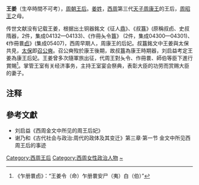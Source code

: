 '''王姜'''（生卒時間不可考），[[周朝|周朝]][[王后|王后]]。[[姜姓|姜姓]]，[[西周|西周]]第三代[[天子|天子]][[周康王|周康王]]的王后，[[周昭王|周昭王]]之母。

传世文献没有记载王姜，根据出土铜器銘文《征人[[鼎|鼎]]》、《叔簋》(原稱叔卣、史叔隋器，2件，集成04132—04133)、《作冊夨令簋》 (2件，集成04300—04301)、《作冊睘[[卣|卣]]》(集成05407)，西周早期人，周康王的后妃。叔簋銘文中王姜與太保共見，[[太保|太保]]即[[召公奭|召公奭]]。召公奭歿於康王後期，故叔簋為康王時期器，刘启益考定王姜為康王后妃。王姜曾多次隨軍旅出征，代周王對夨令、作冊睘、師伯等臣下進行賞賜<ref>《乍册睘卣》：“王姜令（命）乍册睘安尸（夷）白（伯）”</ref>。掌管王室有关经济事务，主持王室宴会祭典，表彰大臣的功劳而赏赐大臣的妻子。

== 注释 ==

{{Reflist|2}}

==參考文獻==
* 刘启益《西周金文中所见的周王后妃》
* 谢乃和《古代社会与政治:周代的政体及其变迁》第三章·第一节 金文中所见西周王后的事迹
{{周朝及秦國王后}}

[[Category:西周王后|Category:西周王后]]
[[Category:西周女性政治人物|Category:西周女性政治人物]]
[[Category:姜姓|~]]